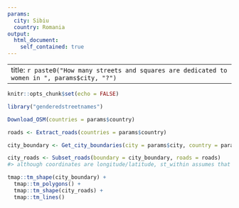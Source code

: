 ```yaml
---
params:
  city: Sibiu
  country: Romania
output:
  html_document:
    self_contained: true
---
```


---
title: `r paste0("How many streets and squares are dedicated to women in ", params$city, "?")`
---

```r
knitr::opts_chunk$set(echo = FALSE)

library("genderedstreetnames")
```



```r
Download_OSM(countries = params$country)

roads <- Extract_roads(countries = params$country)

city_boundary <- Get_city_boundaries(city = params$city, country = params$country, cache = TRUE)

city_roads <- Subset_roads(boundary = city_boundary, roads = roads)
#> although coordinates are longitude/latitude, st_within assumes that they are planar

tmap::tm_shape(city_boundary) + 
  tmap::tm_polygons() +
  tmap::tm_shape(city_roads) +
  tmap::tm_lines()
```

